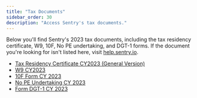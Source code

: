 ```yaml
---
title: "Tax Documents"
sidebar_order: 30
description: "Access Sentry's tax documents."
---
```


Below you'll find Sentry's 2023 tax documents, including the tax residency certificate, W9, 10F, No PE undertaking, and DGT-1 forms. If the document you're looking for isn't listed here, visit [help.sentry.io](http://help.sentry.io/).

- [Tax Residency Certificate CY2023 (General Version)](/2023-Form-6166_general.pdf)
- [W9 CY2023](/W-9_2023-Functional-Software-Inc_signed.pdf)
- [10F Form CY 2023](/Form-No-10F_2023_signed.pdf)
- [No PE Undertaking CY 2023](/No-PE-Undertaking-Form_2023_Signed.pdf)
- [Form DGT-1 CY 2023](/Form-DGT-New_Indonesia_FY23.pdf)
